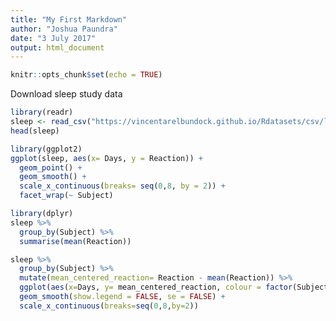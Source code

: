 ```yaml
---
title: "My First Markdown"
author: "Joshua Paundra"
date: "3 July 2017"
output: html_document
---
```


```r
knitr::opts_chunk$set(echo = TRUE)
```

Download sleep study data

```r
library(readr)
sleep <- read_csv("https://vincentarelbundock.github.io/Rdatasets/csv/lme4/sleepstudy.csv")
head(sleep)
```


```r
library(ggplot2)
ggplot(sleep, aes(x= Days, y = Reaction)) +
  geom_point() +
  geom_smooth() +
  scale_x_continuous(breaks= seq(0,8, by = 2)) +
  facet_wrap(~ Subject)
```

```r
library(dplyr)
sleep %>%
  group_by(Subject) %>%
  summarise(mean(Reaction))
```

```r
sleep %>%
  group_by(Subject) %>%
  mutate(mean_centered_reaction= Reaction - mean(Reaction)) %>%
  ggplot(aes(x=Days, y= mean_centered_reaction, colour = factor(Subject))) +
  geom_smooth(show.legend = FALSE, se = FALSE) +
  scale_x_continuous(breaks=seq(0,8,by=2))
```
